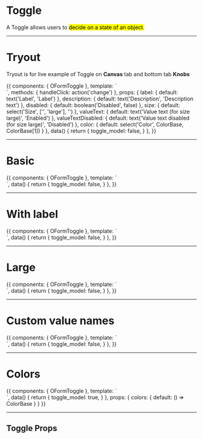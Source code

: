 <!-- Storybook Addon imports -->

<!-- Component import -->

<!-- Additional Helpers -->


<Meta title='5. Components|Forms/Toggle' />

# Toggle

A Toggle allows users to <mark>decide on a state of an object</mark>.


<hr/>

# Tryout

Tryout is for live example of Toggle on **Canvas** tab and bottom tab **Knobs**

<Story name='Tryout'>
  {{
    components: { OFormToggle },
    template: `<form class="form">
      <o-form-toggle 
        v-model="toggle_model"
        id="toggle_tryout"
        :label="label"
        :description="description"
        :disabled="disabled"
        :size="size"
        :color="color"
        @input="handleClick" />
    </form>`,
    methods: { handleClick: action('change') },
    props: {
      label: {
        default: text('Label', 'Label')
      },
      description: {
        default: text('Description', 'Description text')
      },
      disabled: {
        default: boolean('Disabled', false)
      },
      size: {
        default: select('Size', ['', 'large'], '')
      },
      valueText: {
        default: text('Value text (for size large)', 'Enabled')
      },
      valueTextDisabled: {
        default: text('Value text disabled (for size large)', 'Disabled')
      },
      color: {
        default: select('Color', ColorBase, ColorBase[1])
      }
    },
    data() {
      return {
        toggle_model: false,
      }
    },
  }}
</Story>

<hr/>


# Basic

<Preview>
  <Story name='Basic'>
    {{
      components: { OFormToggle },
      template: `<form class="form">
        <o-form-toggle 
          v-model="toggle_model"
          id="toggle_tryout" />
      </form>`,
      data() {
        return {
          toggle_model: false,
        }
      },
    }}
  </Story>
</Preview>

<hr/>


# With label

<Preview>
  <Story name='With label'>
    {{
      components: { OFormToggle },
      template: `<form class="form">
        <o-form-toggle 
          v-model="toggle_model"
          id="toggle_tryout"
          label="Label" />
      </form>`,
      data() {
        return {
          toggle_model: false,
        }
      },
    }}
  </Story>
</Preview>

<hr/>


# Large

<Preview>
  <Story name='Large'>
    {{
      components: { OFormToggle },
      template: `<form class="form">
        <o-form-toggle 
          v-model="toggle_model"
          id="toggle_tryout"
          label="Label"
          size="large" />
      </form>`,
      data() {
        return {
          toggle_model: false,
        }
      },
    }}
  </Story>
</Preview>

<hr/>


# Custom value names

<Preview>
  <Story name='Custom value names'>
    {{
      components: { OFormToggle },
      template: `<form class="form">
        <o-form-toggle 
          v-model="toggle_model"
          id="toggle_tryout"
          label="Custom value"
          valueText="Custom Value Text"
          valueTextDisabled="Custom Disabled Value Text"
          size="large" />
      </form>`,
      data() {
        return {
          toggle_model: false,
        }
      },
    }}
  </Story>
</Preview>

<hr/>


# Colors

<Preview>
  <Story name='Colors'>
    {{
      components: { OFormToggle },
      template: `<form class="form">
        <o-form-toggle 
          v-model="toggle_model"
          id="toggle_tryout"
          v-for="color, index in colors"
          :key="index"
          :color="color" />
      </form>`,
      data() {
        return {
          toggle_model: true,
        }
      },
      props: {
        colors: {
          default: () => ColorBase
        }
      }
    }}
  </Story>
</Preview>

<hr/>

## Toggle Props

<Props of={OFormToggle} />

